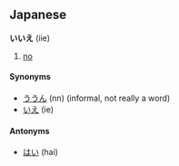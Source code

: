 ==Japanese==
<!-- interjection, particle, or both? -->
'''いいえ''' (iie)

# [[no]]

====Synonyms====
*[[ううん]] (nn) (informal, not really a word)
*[[いえ]] (ie)

====Antonyms====
*[[はい]] (hai)